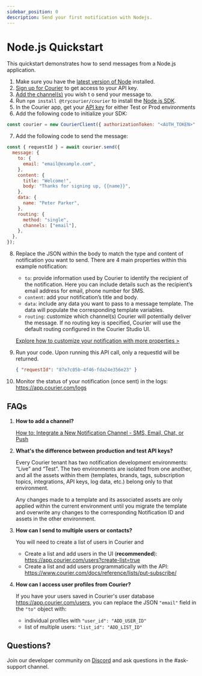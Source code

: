 ```yaml
---
sidebar_position: 0
description: Send your first notification with Nodejs.
---
```


# Node.js Quickstart

This quickstart demonstrates how to send messages from a Node.js application.

1. Make sure you have the [latest version of Node](https://nodejs.org/en/download/) installed.
2. [Sign up for Courier](https://app.courier.com/signup) to get access to your API key.
3. [Add the channel(s)](https://app.courier.com/channels) you wish t o send your message to.
4. Run `npm install @trycourier/courier` to install the [Node.js SDK](https://github.com/trycourier/courier-node).
5. In the Courier app, get your [API key](https://app.courier.com/settings/api-keys) for either Test or Prod environments
6. Add the following code to initialize your SDK:

```jsx
const courier = new CourierClient({ authorizationToken: "<AUTH_TOKEN>" });
```

7. Add the following code to send the message:

```jsx
const { requestId } = await courier.send({
  message: {
    to: {
      email: "email@example.com",
    },
    content: {
      title: "Welcome!",
      body: "Thanks for signing up, {{name}}",
    },
    data: {
      name: "Peter Parker",
    },
    routing: {
      method: "single",
      channels: ["email"],
    },
  },
});
```

8. Replace the JSON within the body to match the type and content of notification you want to send.
   There are 4 main properties within this example notification:

   - `to`: provide information used by Courier to identify the recipient of the notification. Here you can include details such as the recipient’s email address for email, phone number for SMS.
   - `content`: add your notification’s title and body.
   - `data`: include any data you want to pass to a message template. The data will populate the corresponding template variables.
   - `routing`: customize which channel(s) Courier will potentially deliver the message. If no routing key is specified, Courier will use the default routing configured in the Courier Studio UI.

   [Explore how to customize your notification with more properties >](../../../reference/send/message/)

9. Run your code. Upon running this API call, only a requestId will be returned.
   ```json
   { "requestId": "87e7c05b-4f46-fda24e356e23" }
   ```
10. Monitor the status of your notification (once sent) in the logs: https://app.courier.com/logs

## FAQs

1. **How to add a channel?**

   [How to: Integrate a New Notification Channel - SMS, Email, Chat, or Push](https://www.youtube.com/watch?v=nAbRLOMv96w)

2. **What's the difference between production and test API keys?**

   Every Courier tenant has two notification development environments: “Live” and “Test”. The two environments are isolated from one another, and all the assets within them (templates, brands, tags, subscription topics, integrations, API keys, log data, etc.) belong only to that environment.

   Any changes made to a template and its associated assets are only applied within the current environment until you migrate the template and overwrite any changes to the corresponding Notification ID and assets in the other environment.

3. **How can I send to multiple users or contacts?**

   You will need to create a list of users in Courier and

   - Create a list and add users in the UI (**recommended**): https://app.courier.com/users?create-list=true
   - Create a list and add users programmatically with the API: https://www.courier.com/docs/reference/lists/put-subscribe/

4. **How can I access user profiles from Courier?**

   If you have your users saved in Courier's user database https://app.courier.com/users, you can replace the JSON `"email"` field in the `"to"` object with:

   - individual profiles with `"user_id": "ADD_USER_ID"`
   - list of multiple users: `"list_id": "ADD_LIST_ID"`

## Questions?

Join our developer community on [Discord](https://discord.gg/wWGecZgs4k) and ask questions in the #ask-support channel.
